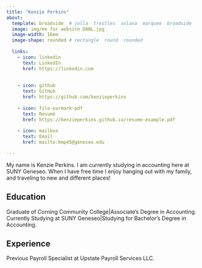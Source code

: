 ```yaml
---
title: "Kenzie Perkins" 
about:
  template: broadside  # jolla  trestles  solana  marquee  broadside
  image: img/me for website DANL.jpg
  image-width: 16em
  image-shape: rounded # rectangle  round  rounded
  
  links:
    - icon: linkedin
      text: LinkedIn
      href: https://linkedin.com
      
    
    - icon: github
      text: GitHub
      href: https://github.com/kenzieperkins
      
    - icon: file-earmark-pdf
      text: Resumé
      href: https://kenzieperkins.github.io/resume-example.pdf
      
    - icon: mailbox
      text: Email
      href: mailto:kmp45@geneseo.edu

---
```



My name is Kenzie Perkins. I am currently studying in accounting here at SUNY Geneseo. When I have free time I enjoy hanging out with my family, and traveling to new and different places!

## Education

Graduate of Corning Community College|Associate's Degree in Accounting.<br>
Currently Studying at SUNY Geneseo|Studying for Bachelor's Degree in Accounting.

## Experience

Previous Payroll Specialist at Upstate Payroll Services LLC. 


